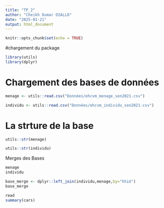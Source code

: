 ```yaml
---
title: "TP_2"
author: "Cheikh Oumar DIALLO"
date: "2025-01-21"
output: html_document
---
```


```r
knitr::opts_chunk$set(echo = TRUE)
```

#chargement du package
```r
library(utils)
library(dplyr)
```
# Chargement des bases de données
```r
menage <- utils::read.csv("Données/ehcvm_menage_sen2021.csv")
```

```r
individu <- utils::read.csv("Données/ehcvm_individu_sen2021.csv")

```
# La strture de la base
```r
utils::str(menage)
```

```r
utils::str(individu)
```
Merges des Bases
```r
menage
individu
```
```r
base_merge <- dplyr::left_join(individu,menage,by="hhid")
base_merge
```

```r
read
summary(cars)
```

